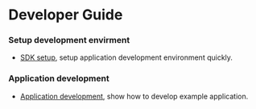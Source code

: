# Developer Guide

### Setup development envirment

* [SDK setup](sdk_setup), setup application development environment quickly.

### Application development

* [Application development](application_develop), show how to develop example application.
